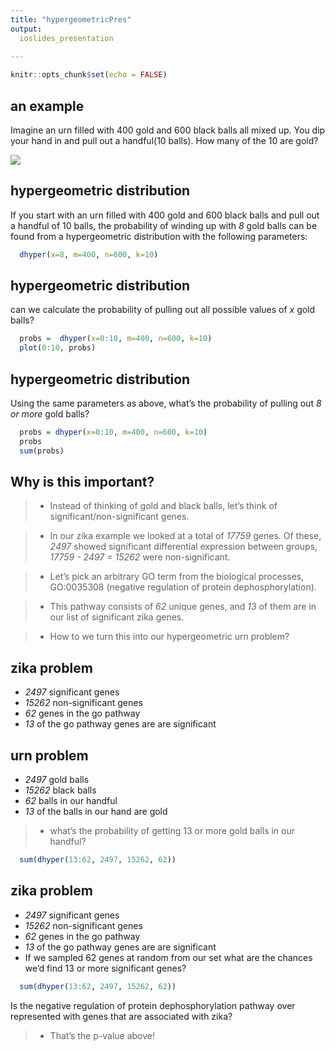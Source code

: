 ```yaml
---
title: "hypergeometricPres"
output: 
  ioslides_presentation
  
---
```


```r
knitr::opts_chunk$set(echo = FALSE)
```

## an example

Imagine an urn filled with 400 gold and 600 black balls all mixed up.  You dip your hand in and pull out a handful(10 balls).  How many of the 10 are gold?  


![](slidepics/urn1.png)

## hypergeometric distribution {.build}

If you start with an urn filled with 400 gold and 600 black balls and pull out a handful of 10 balls, the probability of winding up with *8* gold balls can be found from a hypergeometric distribution with the following parameters:


```r
  dhyper(x=8, m=400, n=600, k=10)

```

## hypergeometric distribution {.build .smaller}

can we calculate the probability of pulling out all possible values of *x* gold balls?


```r
  probs =  dhyper(x=0:10, m=400, n=600, k=10)
  plot(0:10, probs)

```



## hypergeometric distribution {.build .smaller}
Using the same parameters as above, what's the probability of pulling out *8 or more* gold balls?


```r
  probs = dhyper(x=8:10, m=400, n=600, k=10)
  probs
  sum(probs)

```

## Why is this important? { .build}

> * Instead of thinking of gold and black balls, let's think of significant/non-significant genes.  

> * In our zika example we looked at a total of *17759* genes.  Of these, *2497* showed significant differential expression between groups, *17759 - 2497 = 15262* were non-significant.

> * Let's pick an arbitrary GO term from the biological processes, GO:0035308 (negative regulation of protein dephosphorylation).  

> * This pathway consists of *62* unique genes, and *13* of them 
are in our list of significant zika genes.

> * How to we turn this into our hypergeometric urn problem?

## zika problem

* *2497* significant genes
* *15262* non-significant genes
* *62* genes in the go pathway
* *13* of the go pathway genes are are significant


## urn problem {.build}

* *2497* gold balls
* *15262* black balls
* *62* balls in our handful
* *13* of the balls in our hand are gold

> * what's the probability of getting 13 or more gold balls in our handful?

```r

  sum(dhyper(13:62, 2497, 15262, 62))

```


## zika problem {.build}

* *2497* significant genes
* *15262* non-significant genes
* *62* genes in the go pathway
* *13* of the go pathway genes are are significant
* If we sampled 62 genes at random from our set what are the chances 
we'd find 13 or more significant genes?

```r

  sum(dhyper(13:62, 2497, 15262, 62))

```

Is the negative regulation of protein dephosphorylation pathway over represented with genes that are associated with zika?

> * That's the p-value above!


